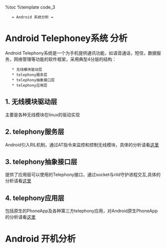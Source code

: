 %toc
%template code_3
    = Android 系统分析 =

= Android Telephoney系统 分析 =

Android Telephony系统是一个为手机提供通讯功能，如语音通话，短信，数据服务，网络管理等功能的软件框架，采用典型4分层的结构：
    * 无线模块驱动层
    * telephony服务层
    * telephony抽象接口层
    * telephony应用层

== 1. 无线模块驱动层 ==
主要是各种无线模块在linux的驱动实现
== 2. telephony服务层 ==
Android引入RIL机制，通过AT指令来监控和控制无线模块，具体的分析请看[[android_ril|这里]]
== 3. telephony抽象接口层 ==
提供了应用层可以使用的Telephony接口，通过socket与rild守护进程交互,具体的分析请看[[android_telephony|这里]]
== 4. telephony应用层 ==
包括原生的PhoneApp及各种第三方telephony应用，对Android原生PhoneApp的分析请看[[android_phone|这里]]


= Android 开机分析 =
